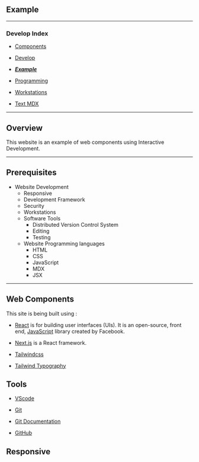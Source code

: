 ## Example

<hr/>

<article className="prose prose-lg">

### Develop Index

- [ Components](webcomp)
- [ Develop](develop)
- [ ***Example***](example)
- [ Programming](programming)
- [ Workstations](workstations)

- [Text MDX](testmdx)

</article>

<hr/>

## Overview


This website is an example of web components using Interactive Development.

<hr/>

## Prerequisites

- Website Development
	- Responsive
	- Development Framework
	- Security
	- Workstations
	- Software Tools
	    - Distributed Version Control System
	    - Editing
	    - Testing
	- Website Programming languages
	    - HTML
	    - CSS
	    - JavaScript
	    - MDX
	    - JSX

<hr/>

## Web Components
 
This site is being built using :

- [React](https://reactjs.org/) is for building user interfaces (UIs). It is an open-source, front end, [JavaScript](https://developer.mozilla.org/en-US/docs/Web/JavaScript) library created by Facebook.


- [Next.js](https://nextjs.org) is a React framework.

- [Tailwindcss](https://tailwindcss.com)

- [Tailwind Typography](https://github.com/tailwindlabs/tailwindcss-typography)


## Tools

- [VScode](https://code.visualstudio.com)

- [Git](https://git-scm.com)

- [Git Documentation](https://git-scm.com/doc)

- [GitHub](https://github.com)

## Responsive

